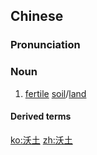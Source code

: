 ==Chinese==
{{zh-forms}}

===Pronunciation===
{{zh-pron
|m=wòtǔ
|cat=n
}}

===Noun===
{{zh-noun}}

# [[fertile]] [[soil]]/[[land]]

====Derived terms====
{{zh-der|新月沃土}}

[[ko:沃土]]
[[zh:沃土]]